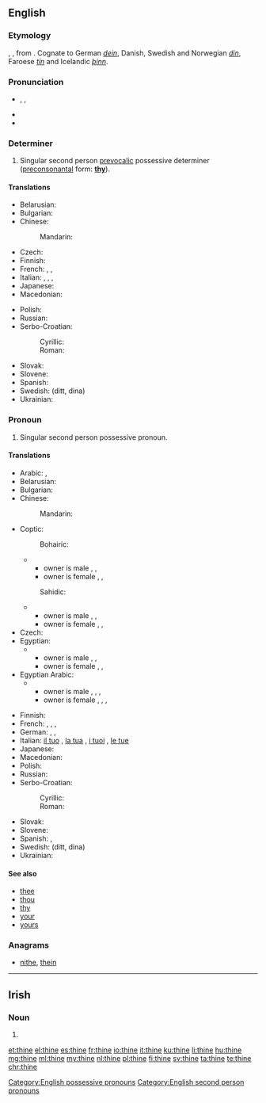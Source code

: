==English==
{{wikipedia}}

===Etymology===
{{etyl|enm|en}} {{term|thyn|lang=enm}}, {{term|þyn|lang=enm}}, from {{etyl|ang|en}} {{term/t|ang|þīn}}. Cognate to German ''[[dein]]'', Danish, Swedish and Norwegian ''[[din]]'', Faroese ''[[tín]]'' and Icelandic ''[[þinn]]''.

===Pronunciation===
* {{a|UK}} {{enPR|<i>th</i>īn}}, {{IPA|/ðaɪn/}}, {{X-SAMPA|/DaIn/}}
* {{audio|en-us-thine.ogg|Audio (US)}}
* {{rhymes|aɪn}}

===Determiner===
{{en-det|your}}

# {{context|archaic|lang=en}} Singular second person [[prevocalic]] possessive determiner ([[preconsonantal]] form: '''[[thy]]''').

====Translations====
{{trans-top|possessive determiner}}
* Belarusian: {{t-|be|твой|tr=tvoj|sc=Cyrl}}
* Bulgarian: {{t-|bg|твой|tr=tvoj|sc=Cyrl}}
* Chinese:
*: Mandarin: {{t|cmn|你|tr=nǐde|alt=你的|sc=Hani}}
* Czech: {{t+|cs|tvůj}}
* Finnish: {{t+|fi|sinun}}
* French: {{t+|fr|ton|m}}, {{t+|fr|ta|f}}, {{t+|fr|tes|m-p|f-p}}
* Italian: {{t+|it|tuo|m}}, {{t+|it|tua|f}}, {{t+|it|tuoi|m-p}}, {{t+|it|tue|f-p}}
* Japanese: {{t-|ja|お前|tr=おまえの, omae-no|alt=お前の|sc=Jpan}}
* Macedonian: {{t-|mk|твој|tr=tvoj|sc=Cyrl}}
{{trans-mid}}
* Polish: {{t+|pl|twój}}
* Russian: {{t+|ru|твой|tr=tvoj|sc=Cyrl}}
* Serbo-Croatian:
*: Cyrillic: {{t-|sh|твој}}
*: Roman: {{t-|sh|tvoj}}
* Slovak: {{t-|sk|tvoj}}
* Slovene: {{t-|sl|tvój}}
* Spanish: {{t+|es|tu}}
* Swedish: {{t+|sv|din}} (ditt, dina)
* Ukrainian: {{t-|uk|твій|tr=tvij|sc=Cyrl}}
{{trans-bottom}}

===Pronoun===
{{en-pron}}

# {{context|archaic|lang=en}} Singular second person possessive pronoun.

====Translations====
{{trans-top|possessive pronoun}}
* Arabic: {{qualifier|belonging to one person}} {{t+|ar|لك|m|tr=lak|sc=Arab}}, {{t+|ar|لك|f|tr=laki|sc=Arab}}
* Belarusian: {{t-|be|твой|tr=tvoj|sc=Cyrl}}
* Bulgarian: {{t-|bg|твой|tr=tvoj|sc=Cyrl}}
* Chinese:
*: Mandarin: {{t|cmn|你|tr=nǐde|alt=你的|sc=Hani}}
* Coptic:
*: Bohairic:
*** owner is male  {{tø|cop|ⲫⲱⲕ|m|tr=phōk}}, {{tø|cop|ⲑⲱⲕ|f|tr=θōk}}, {{tø|cop|ⲛⲟⲩⲕ|p|tr=nwk}}
*** owner is female  {{tø|cop|ⲫⲱ|m|tr=phō}}, {{tø|cop|ⲑⲱ|f|tr=θō}}, {{tø|cop|ⲛⲟⲩ|p|tr=nw}}
*: Sahidic:
*** owner is male  {{tø|cop|ⲡⲱⲕ|m|tr=pōk}}, {{tø|cop|ⲧⲱⲕ|f|tr=tōk}}, {{tø|cop|ⲛⲟⲩⲕ|p|tr=nwk}}
*** owner is female  {{tø|cop|ⲡⲱ|m|tr=pō}}, {{tø|cop|ⲧⲱ|f|tr=tō}}, {{tø|cop|ⲛⲟⲩ|p|tr=nw}}
* Czech: {{t+|cs|tvůj}}
* Egyptian:
*** owner is male   {{tø|egy|𓅮𓇌𓎡|m|tr=payk}}, {{tø|egy|𓏏𓇌𓎡|f|tr=tayk}}, {{tø|egy|𓈖𓄿𓇌𓎡|p|tr=nayk}}
*** owner is female  {{tø|egy|𓅮𓇌𓁐|m|tr=payt}}, {{tø|egy|𓏏𓇌𓁐|f|tr=tayt}}, {{tø|egy|𓈖𓄿𓇌𓁐|p|tr=nayt}}
* Egyptian Arabic:
*** owner is male  {{tø|arz|لك|tr=lik|sc=Arab}}, {{tø|arz|بتاعك|m|tr=betaʕak|sc=Arab}},  {{tø|arz|بتاعتاك|f|tr=betaʕtak|sc=Arab}}, {{tø|arz|بتوعاك|p|tr=betoʕak|sc=Arab}}
*** owner is female {{tø|arz|لك|tr=liki|sc=Arab}}, {{tø|arz|بتاعك|m|tr=betaʕik|sc=Arab}},  {{tø|arz|بتاعتاك|f|tr=betaʕtik|sc=Arab}}, {{tø|arz|بتوعاك|p|tr=betoʕik|sc=Arab}}
{{trans-mid}}
* Finnish: {{t+|fi|sinun}}
* French: {{t+|fr|le tien|m}}, {{t+|fr|la tienne|f}}, {{t+|fr|les tiens|m-p}}, {{t+|fr|les tiennes|f-p}}
* German: {{t+|de|dein|m|n}}, {{t+|de|deine|f}}, {{t+|de|deine|p}}
* Italian: [[il tuo]] {{m}}{{s}}, [[la tua]] {{f}}{{s}}, [[i tuoi]] {{m}}{{p}}, [[le tue]]
* Japanese: {{t-|ja|お前|tr=おまえの, omae-no|alt=お前の|sc=Jpan}}
* Macedonian: {{t-|mk|твој|tr=tvoj|sc=Cyrl}}
* Polish: {{t+|pl|twój}}
* Russian: {{t+|ru|твой|tr=tvoj|sc=Cyrl}}
* Serbo-Croatian:
*: Cyrillic: {{t-|sh|твој}}
*: Roman: {{t-|sh|tvoj}}
* Slovak: {{t-|sk|tvoj}}
* Slovene: {{t-|sl|tvój}}
* Spanish: {{t-|es|el tuyo|m}}, {{t-|es|la tuya|f}}
* Swedish: {{t+|sv|din}} (ditt, dina)
* Ukrainian: {{t-|uk|твій|tr=tvij|sc=Cyrl}}
{{trans-bottom}}

====See also====
* [[thee]]
* [[thou]]
* [[thy]]
* [[your]]
* [[yours]]

===Anagrams===
* [[nithe#English|nithe]], [[thein#English|thein]]

[[Category:English possessive pronouns]]
[[Category:English second person pronouns]]

----

==Irish==

===Noun===
{{head|ga|mutated noun}}

# {{mutation of|tine|lang=ga}}

[[et:thine]]
[[el:thine]]
[[es:thine]]
[[fr:thine]]
[[io:thine]]
[[it:thine]]
[[ku:thine]]
[[li:thine]]
[[hu:thine]]
[[mg:thine]]
[[ml:thine]]
[[my:thine]]
[[nl:thine]]
[[pl:thine]]
[[fi:thine]]
[[sv:thine]]
[[ta:thine]]
[[te:thine]]
[[chr:thine]]